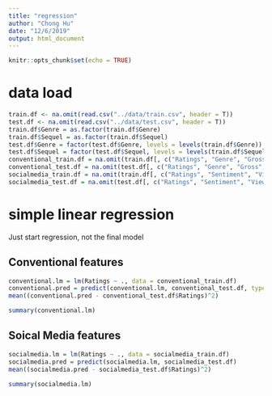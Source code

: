 ```yaml
---
title: "regression"
author: "Chong Hu"
date: "12/6/2019"
output: html_document
---
```



```r
knitr::opts_chunk$set(echo = TRUE)
```


# data load

```r
train.df <- na.omit(read.csv("../data/train.csv", header = T))
test.df <- na.omit(read.csv("../data/test.csv", header = T))
train.df$Genre = as.factor(train.df$Genre)
train.df$Sequel = as.factor(train.df$Sequel)
test.df$Genre = factor(test.df$Genre, levels = levels(train.df$Genre))
test.df$Sequel = factor(test.df$Sequel, levels = levels(train.df$Sequel))
conventional_train.df = na.omit(train.df[, c("Ratings", "Genre", "Gross", "Budget", "Screens", "Sequel")])
conventional_test.df = na.omit(test.df[, c("Ratings", "Genre", "Gross", "Budget", "Screens", "Sequel")])
socialmedia_train.df = na.omit(train.df[, c("Ratings", "Sentiment", "Views", "Likes", "Dislikes", "Comments", "Aggregate.Followers")])
socialmedia_test.df = na.omit(test.df[, c("Ratings", "Sentiment", "Views", "Likes", "Dislikes", "Comments", "Aggregate.Followers")])
```

# simple linear regression

Just start regression, not the final model

## Conventional features

```r
conventional.lm = lm(Ratings ~ ., data = conventional_train.df)
conventional.pred = predict(conventional.lm, conventional_test.df, type="response")
mean((conventional.pred - conventional_test.df$Ratings)^2)
```

```r
summary(conventional.lm)
```

## Soical Media features

```r
socialmedia.lm = lm(Ratings ~ ., data = socialmedia_train.df)
socialmedia.pred = predict(socialmedia.lm, socialmedia_test.df)
mean((socialmedia.pred - socialmedia_test.df$Ratings)^2)
```

```r
summary(socialmedia.lm)
```


